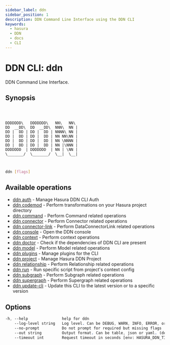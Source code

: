 ```yaml
---
sidebar_label: ddn
sidebar_position: 1
description: DDN Command Line Interface using the DDN CLI
keywords:
  - hasura
  - DDN
  - docs
  - CLI
---
```


# DDN CLI: ddn

DDN Command Line Interface.

## Synopsis

```

       

DDDDDDD\   DDDDDDD\   NN\   NN\ 
DD  __DD\  DD  __DD\  NNN\  NN |
DD |  DD | DD |  DD | NNNN\ NN |
DD |  DD | DD |  DD | NN NN\NN |
DD |  DD | DD |  DD | NN \NNNN |
DD |  DD | DD |  DD | NN |\NNN |
DDDDDDD  | DDDDDDD  | NN | \NN |
\_______/  \_______/  \__|  \__|



```

```bash
ddn [flags]
```

## Available operations

- [ddn auth](/cli/commands/ddn_auth) - Manage Hasura DDN CLI Auth
- [ddn codemod](/cli/commands/ddn_codemod) - Perform transformations on your Hasura project directory
- [ddn command](/cli/commands/ddn_command) - Perform Command related operations
- [ddn connector](/cli/commands/ddn_connector) - Perform Connector related operations
- [ddn connector-link](/cli/commands/ddn_connector-link) - Perform DataConnectorLink related operations
- [ddn console](/cli/commands/ddn_console) - Open the DDN console
- [ddn context](/cli/commands/ddn_context) - Perform context operations
- [ddn doctor](/cli/commands/ddn_doctor) - Check if the dependencies of DDN CLI are present
- [ddn model](/cli/commands/ddn_model) - Perform Model related operations
- [ddn plugins](/cli/commands/ddn_plugins) - Manage plugins for the CLI
- [ddn project](/cli/commands/ddn_project) - Manage Hasura DDN Project
- [ddn relationship](/cli/commands/ddn_relationship) - Perform Relationship related operations
- [ddn run](/cli/commands/ddn_run) - Run specific script from project's context config
- [ddn subgraph](/cli/commands/ddn_subgraph) - Perform Subgraph related operations
- [ddn supergraph](/cli/commands/ddn_supergraph) - Perform Supergraph related operations
- [ddn update-cli](/cli/commands/ddn_update-cli) - Update this CLI to the latest version or to a specific version

## Options

```sass
-h, --help               help for ddn
    --log-level string   Log level. Can be DEBUG, WARN, INFO, ERROR, or FATAL. (default "INFO")
    --no-prompt          Do not prompt for required but missing flags
    --out string         Output format. Can be table, json or yaml. (default "table")
    --timeout int        Request timeout in seconds [env: HASURA_DDN_TIMEOUT] (default 100)
```

